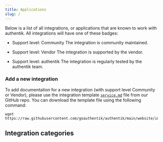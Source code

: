```yaml
---
title: Applications
slug: /
---
```



Below is a list of all integrations, or applications that are known to work with authentik. All integrations will have one of these badges:

-   <span class="badge badge--secondary">Support level: Community</span> The integration
    is community maintained.

-   <span class="badge badge--info">Support level: Vendor</span> The integration
    is supported by the vendor.

-   <span class="badge badge--primary">Support level: authentik</span> The integration
    is regularly tested by the authentik team.

### Add a new integration

To add documentation for a new integration (with support level Community or Vendor), please use the integration template [`service.md`](https://github.com/goauthentik/authentik/blob/main/website/integrations/_template/service.md) file from our GitHub repo. You can download the template file using the following command:

```
wget https://raw.githubusercontent.com/goauthentik/authentik/main/website/integrations/_template/service.md
```

## Integration categories

<DocCardList items={useCurrentSidebarCategory().items} />
